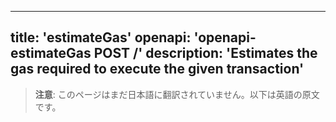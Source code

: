 <!-- AUTO-GENERATED-CONTENT:START (ENGLISH-COPY) -->
---
title: 'estimateGas'
openapi: 'openapi-estimateGas POST /'
description: 'Estimates the gas required to execute the given transaction'
---

> **注意**: このページはまだ日本語に翻訳されていません。以下は英語の原文です。
